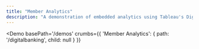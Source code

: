 ```yaml
---
title: "Member Analytics"
description: "A demonstration of embedded analytics using Tableau's Digital Banking dataset"
---
```



<Demo
  basePath='/demos'
  crumbs={{
    'Member Analytics': {
      path: '/digitalbanking',
      child: null
    }
  }}
>
  <Personal/>
</Demo>
